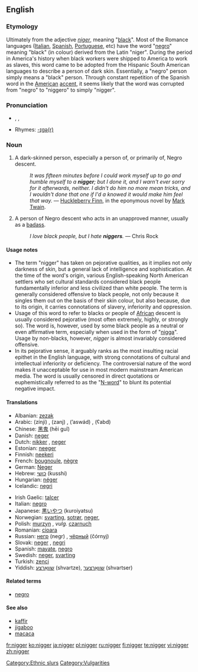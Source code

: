 ==English==

===Etymology===
Ultimately from the {{L.}} adjective ''[[niger]]'', meaning "[[black]]". Most of the Romance languages ([[Italian]], [[Spanish]], [[Portuguese]], etc) have the word "[[negro]]" meaning "black" (in colour) derived from the Latin "niger". During the period in America's history when black workers were shipped to America to work as slaves, this word came to be adopted from the Hispanic South American languages to describe a person of dark skin. Essentially, a "negro" person simply means a "black" person. Through constant repetition of the Spanish word in the  [[American]] [[accent]], it seems likely that the word was corrupted from "negro" to "niggero" to simply "nigger".

===Pronunciation===
* {{AHD|nĭg'ə(r)}}, {{IPA|/ˈnɪɡə(ɹ)/}}, {{SAMPA|/"nIg@(r)/}}
* Rhymes: [[Rhymes:English:-ɪɡə(r)|-ɪɡə(r)]]

===Noun===
{{en-noun}}

# {{context|normally considered offensive, often considered vulgar, see usage notes}} A dark-skinned person, especially a person of, or primarily of, Negro descent.
#: ''It was fifteen minutes before I could work myself up to go and humble myself to a '''nigger'''; but I done it, and I warn't ever sorry for it afterwards, neither. I didn't do him no more mean tricks, and I wouldn't done that one if I'd a knowed it would make him feel that way.'' &mdash; [[w:Huckleberry Finn|Huckleberry Finn]], in the eponymous novel by [[w:Mark Twain|Mark Twain]].
# {{context|slang|often considered offensive}} A person of Negro descent who acts in an unapproved manner, usually as a [[badass]].
#:  ''I love black people, but I hate '''niggers'''.'' &mdash; Chris Rock

====Usage notes====
*The term "nigger" has taken on pejorative qualities, as it implies not only darkness of skin, but a general lack of intelligence and sophistication. At the time of the word's origin, various English-speaking North American settlers who set cultural standards considered black people fundamentally inferior and less civilized than white people. The term is generally considered offensive to black people, not only because it singles them out on the basis of their skin colour, but also because, due to its origin, it carries connotations of slavery, inferiority and oppression.
*Usage of this word to refer to blacks or people of [[African]] descent is usually considered pejorative (most often extremely, highly, or strongly so).  The word is, however, used by some black people as a neutral or even affirmative term, especially when used in the form of "[[nigga]]". Usage by non-blacks, however, ''nigger'' is almost invariably considered offensive.
*In its pejorative sense, it arguably ranks as the most insulting racial epithet in the English language, with strong connotations of cultural and intellectual inferiority or deficiency. The controversial nature of the word makes it unacceptable for use in most modern mainstream American media. The word is usually censored in direct quotations or euphemistically referred to as the "[[N-word]]" to blunt its potential negative impact.

====Translations====
{{trans-top|negro person}}
*Albanian: [[zezak]]
*Arabic: {{ARchar|[[زنجي]]}} (zínji) {{m}}, {{ARchar|[[زنج]]}} (zanj) {{m}}, {{Arab|[[أسود|أسْوَد]]}} (’aswád) {{m}}, {{ARchar|[[عبد|عَبْدٌ]]}} (ʕabd) {{m}}
*Chinese: [[黑鬼]] (hēi guǐ)
*Danish: [[neger]]
*Dutch: [[nikker]] {{m}}, [[neger]] {{m}}
*Estonian: [[neeger]]
*Finnish: [[neekeri]]
*French: [[bougnoule]], [[nègre]]
*German: [[Neger]] {{m}}
*Hebrew: [[כושי]] (kusshi)
*Hungarian: [[néger]]
*Icelandic: [[negri]]
{{trans-mid}}
*Irish Gaelic: [[talcer]]
*Italian: [[negro#Italian|negro]]
*Japanese: [[黒いやつ]] (kuroiyatsu)
*Norwegian: [[svarting]], [[sotrør]], [[neger]],
*Polish: [[murzyn]] {{m}}, ''vulg.'' [[czarnuch]] {{m}}
*Romanian: [[cioara]] {{f}}
*Russian: [[негр]] (negr) {{m}}, [[чёрный]] (čórnyj) {{m}}
*Slovak: [[neger]] {{m}}, [[negri]] {{p}}
*Spanish: [[mayate]], [[negro]]
*Swedish: [[neger]], [[svarting]]
*Turkish: [[zenci]]
*Yiddish: [[שוואַרצע]] (shvartze), [[שוואַרצער]] (shvartser)
{{trans-bottom}}

====Related terms====
*[[negro]]

====See also====
*[[kaffir]]
*[[jigaboo]]
*[[macaca]]

[[Category:Ethnic slurs]]
[[Category:Vulgarities]]

[[fr:nigger]]
[[ko:nigger]]
[[ja:nigger]]
[[pl:nigger]]
[[ru:nigger]]
[[fi:nigger]]
[[te:nigger]]
[[vi:nigger]]
[[zh:nigger]]